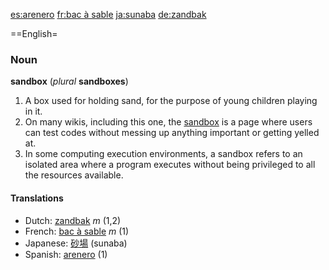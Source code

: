 [[es:arenero]]
[[fr:bac à sable]]
[[ja:sunaba]]
[[de:zandbak]]

==English=
=== Noun ===
'''sandbox''' (''plural'' '''sandboxes''')

#A box used for holding sand, for the purpose of young children playing in it. 
#On many wikis, including this one, the [[wiktionary:sandbox|sandbox]] is a page where users can test codes without messing up anything important or getting yelled at.
#In some computing execution environments, a sandbox refers to an isolated area where a program executes without being privileged to all the resources available.

==== Translations ====
*Dutch: [[zandbak]] ''m'' (1,2)
*French: [[bac à sable]] ''m'' (1)
*Japanese: [[砂場]] (sunaba)
*Spanish: [[arenero]] (1)